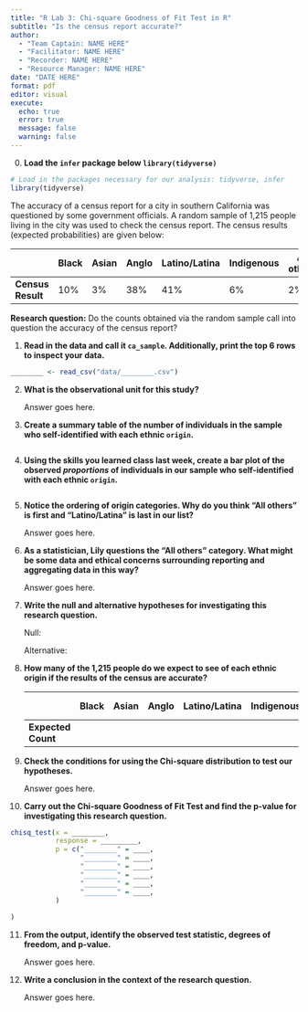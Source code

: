 ```yaml
---
title: "R Lab 3: Chi-square Goodness of Fit Test in R"
subtitle: "Is the census report accurate?"
author:
  - "Team Captain: NAME HERE"
  - "Facilitator: NAME HERE"
  - "Recorder: NAME HERE"
  - "Resource Manager: NAME HERE"
date: "DATE HERE"
format: pdf
editor: visual
execute:
  echo: true
  error: true
  message: false
  warning: false
---
```


0.  **Load the `infer` package below `library(tidyverse)`**

```r
# Load in the packages necessary for our analysis: tidyverse, infer
library(tidyverse)
```

The accuracy of a census report for a city in southern California was questioned by some government officials. A random sample of 1,215 people living in the city was used to check the census report. The census results (expected probabilities) are given below:

|                   | Black | Asian | Anglo | Latino/Latina | Indigenous | All others |
|-----------|-----------|-----------|-----------|-----------|-----------|-----------|
| **Census Result** | 10%   | 3%    | 38%   | 41%           | 6%         | 2%         |

**Research question:** Do the counts obtained via the random sample call into question the accuracy of the census report?

1.  **Read in the data and call it `ca_sample`. Additionally, print the top 6 rows to inspect your data.**

```r
________ <- read_csv("data/________.csv")
```

2.  **What is the observational unit for this study?**

    Answer goes here.

3.  **Create a summary table of the number of individuals in the sample who self-identified with each ethnic `origin`.**

```r

```

4.  **Using the skills you learned class last week, create a bar plot of the observed *proportions* of individuals in our sample who self-identified with each ethnic `origin`.**

```r

```

5.  **Notice the ordering of origin categories. Why do you think "All others" is first and "Latino/Latina" is last in our list?**

    Answer goes here.

6.  **As a statistician, Lily questions the "All others" category. What might be some data and ethical concerns surrounding reporting and aggregating data in this way?**

    Answer goes here.

7.  **Write the null and alternative hypotheses for investigating this research question.**

    Null:

    Alternative:

8.  **How many of the 1,215 people do we expect to see of each ethnic origin if the results of the census are accurate?**

    |                    | Black | Asian | Anglo | Latino/Latina | Indigenous | All others |
    |-----------|-----------|-----------|-----------|-----------|-----------|-----------|
    | **Expected Count** |       |       |       |               |            |            |

9.  **Check the conditions for using the Chi-square distribution to test our hypotheses.**

    Answer goes here.

10. **Carry out the Chi-square Goodness of Fit Test and find the p-value for investigating this research question.**

```r
chisq_test(x = ________,
           response = _________,
           p = c("________" = ____,
                 "________" = ____,
                 "________" = ____,
                 "________" = ____,
                 "________" = ____,
                 "________" = ____,
           )
  
)
```

11. **From the output, identify the observed test statistic, degrees of freedom, and p-value.**

    Answer goes here.

12. **Write a conclusion in the context of the research question.**

    Answer goes here.
